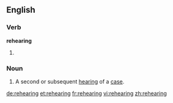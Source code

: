 ==English==

===Verb===
'''rehearing'''

# {{present participle of|rehear}}

===Noun===
{{en-noun}}

# {{context|legal|lang=en}} A second or subsequent [[hearing]] of a [[case]].

[[de:rehearing]]
[[et:rehearing]]
[[fr:rehearing]]
[[vi:rehearing]]
[[zh:rehearing]]